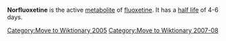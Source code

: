 [[Category:Move to Wiktionary 2005]]
[[Category:Move to Wiktionary 2007-08]]

'''Norfluoxetine''' is the active [[metabolite]] of [[fluoxetine]]. It has a [[half life]] of 4-6 days.